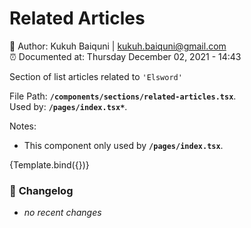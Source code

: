 
<Meta
  component={RelatedArticles}
  title="Components/sections/related-articles"
/>


# Related Articles

📓 Author: Kukuh Baiquni | <kukuh.baiquni@gmail.com> <br/>
⏰ Documented at: Thursday December 02, 2021 - 14:43

Section of list articles related to `'Elsword'`

File Path: **`/components/sections/related-articles.tsx`**. <br/>
Used by: **`/pages/index.tsx*`**.

Notes:

- This component only used by **`/pages/index.tsx`**.

<Canvas>
  <Story name="related-articles">{Template.bind({})}</Story>
</Canvas>

### 📝 **Changelog**

- _no recent changes_
